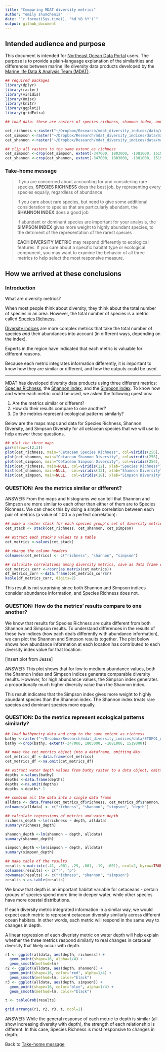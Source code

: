 ```yaml
---
title: "Comparing MDAT diversity metrics"
author: "emily shumchenia"
date: "`r format(Sys.time(), '%d %B %Y')`"
output: github_document
---
```


## Intended audience and purpose
This document is intended for [Northeast Ocean Data Portal](www.northeastoceandata.org) users. The purpose is to provide a plain-language explanation of the similarities and differences between marine life diversity data products developed by the [Marine life Data & Analysis Team (MDAT)](http://seamap.env.duke.edu/models/mdat/).  

```r

## required packages
library(dplyr)
library(raster)
library(viridis)
library(Hmisc)
library(knitr)
library(ggplot2)
library(gridExtra)

## load data: these are rasters of species richness, shannon index, and simpson index for mdat cetacean models.

cet_richness <-raster("~/Dropbox/Research/mdat_diversity_indices/data/mammal_richness_Cetaceans.tif")
cet_simpson <-raster("~/Dropbox/Research/mdat_diversity_indices/data/mammal_simpson_Cetaceans.tif")
cet_shannon <-raster("~/Dropbox/Research/mdat_diversity_indices/data/mammal_shannon_Cetaceans.tif")

## clip all rasters to the same extent as richness
cet_simpson <-crop(cet_simpson, extent(-347000, 1803000, -1081000, 1519000))
cet_shannon <-crop(cet_shannon, extent(-347000, 1803000, -1081000, 1519000))

```
### Take-home message
> If you are concerned about accounting for and considering rare species, **SPECIES RICHNESS** does the best job, by representing every species equally, regardless of abundance
>
> If you care about rare species, but need to give some additional consideration to species that are particularly abundant, the **SHANNON INDEX** does a good job
>
> If abundant or dominant species are important for your analysis, the **SIMPSON INDEX** gives more weight to highly abundant species, to the detriment of the representation of the rarest species
>
> **EACH DIVERSITY METRIC** may respond differently to ecological features. If you care about a specific habitat type or ecological component, you may want to examine the behavior of all three metrics to help select the most responsive measure.

## How we arrived at these conclusions
### Introduction
What are diversity metrics?  

When most people think about diversity, they think about the total number of species in an area. However, the total number of species is a metric called [Species Richness](https://en.wikipedia.org/wiki/Species_richness).  

[Diversity indices](https://en.wikipedia.org/wiki/Diversity_index) are more complex metrics that take the total number of species *and* their abundances into account (in different ways, depending on the index).  

Experts in the region have indicated that each metric is valuable for different reasons.  

Because each metric integrates information differently, it is important to know how they are similar or different, and how the outputs could be used.

***

MDAT has developed diversity data products using three different metrics: [Species Richness](https://en.wikipedia.org/wiki/Species_richness), the [Shannon index](https://en.wikipedia.org/wiki/Diversity_index#Shannon_index), and the [Simpson index](https://en.wikipedia.org/wiki/Diversity_index#Simpson_index). To know how and when each metric could be used, we asked the following questions:  

1. Are the metrics similar or different?
2. How do their  results compare to one another?
3. Do the metrics represent ecological patterns similarly?

Below are the maps maps and data for Species Richness, Shannon Diversity, and Simpson Diversity for all cetacean species that we will use to help answer these questions.  

```r

## plot the three maps
par(mfrow=c(2,3))
plot(cet_richness, main="Cetacean Species Richness", col=viridis(256), axes=FALSE)
plot(cet_shannon, main="Cetacean Shannon Diversity", col=viridis(256), axes=FALSE)
plot(cet_simpson, main="Cetacean Simpson Diversity", col=viridis(256), axes=FALSE)
hist(cet_richness, main=NULL, col=viridis(12), xlab="Species Richness")
hist(cet_shannon, main=NULL,  col=viridis(13), xlab="Shannon Diversity")
hist(cet_simpson, main=NULL,  col=viridis(18), xlab="Simpson Diversity")

```

### QUESTION: Are the metrics similar or different?
ANSWER: From the maps and histograms we can tell that Shannon and Simpson are more similar to each other than either of them are to Species Richness. We can check this by doing a simple correlation between each pair of metrics (a value of 1.00 = a perfect correlation):  

```r

## make a raster stack for each species group's set of diversity metrics
cet_stack <- stack(cet_richness, cet_shannon, cet_simpson)

## extract each stack's values to a table
cet_metrics <-values(cet_stack)

## change the column headers
colnames(cet_metrics) <- c("richness", "shannon", "simpson")

## calculate correlations among diversity metrics, save as data frame object, display the table
cet_metrics_corr <-rcorr(as.matrix(cet_metrics))
df_metrics_corr <-data.frame(cet_metrics_corr$r)
kable(df_metrics_corr, digits=2)

```

This result is not surprising since both Shannon and Simpson indices consider abundance information, and Species Richness does not.

### QUESTION: How do the metrics' results compare to one another?
We know that results for Species Richness are quite different from both Shannon and Simpson results. To understand differences in the results of these two indices (how each deals differently with abundance information), we can plot the Shannon and Simpson results together. The plot below shows how abundance information at each location has contributed to each diversity index value for that location:  

[insert plot from Jesse]  

ANSWER: This plot shows that for low to medium abundance values, both the Shannon Index and Simpson indices generate comparable diversity results. However, for high abundance values, the Simpson index generates a proportionally much higher diversity value than the Shannon index.  

This result indicates that the Simpson index gives more weight to highly abundant species than the Shannon index. The Shannon index treats rare species and dominant species more equally.

### QUESTION: Do the metrics represent ecological patterns similarly?
```r

## load bathymetry data and crop to the same extent as richness
bathy <-raster("~/Dropbox/Research/mdat_diversity_indices/data/ETOPO1_mdat.tif")
bathy <-crop(bathy, extent(-347000, 1803000, -1081000, 1519000))

## make the cet_metrics object into a dataframe, omitting NAs
cet_metrics_df <-data.frame(cet_metrics)
cet_metrics_df <-na.omit(cet_metrics_df)

## extract water depth values from bathy raster to a data object, omitting NAs and reversing sign
depths <-values(bathy)
depths <-data.frame(depths)
depths <-na.omit(depths)
depths <-depths*-1

## combine all the data into a single data frame
alldata <- data.frame(cet_metrics_df$richness, cet_metrics_df$shannon, cet_metrics_df$simpson, depths$depths)
colnames(alldata) <- c("richness", "shannon", "simpson", "depth")

## calculate regressions of metrics and water depth
richness_depth <-lm(richness ~ depth, alldata)
summary(richness_depth)

shannon_depth <-lm(shannon ~ depth, alldata)
summary(shannon_depth)

simpson_depth <-lm(simpson ~ depth, alldata)
summary(simpson_depth)

## make table of the results
results <-matrix(c(.41, .001, .29, .001, .19, .001), ncol=2, byrow=TRUE)
colnames(results) <- c("r", "p")
rownames(results) <- c("richness", "shannon", "simpson")
results <-as.table(results)

```
We know that depth is an important habitat variable for cetaceans - certain groups of species spend more time in deeper water, while other species have more coastal distributions.  

If each diversity metric integrated information in a similar way, we would expect each metric to represent cetacean diversity similarly across different ocean habitats. In other words, each metric will respond in the same way to changes in depth.   

A linear regression of each diveristy metric on water depth will help explain whether the three metrics respond similarly to real changes in cetacean diversity that likely occur with depth.  

```r

r1 <- ggplot(alldata, aes(depth, richness)) + 
  geom_point(shape=16, alpha=1/4) +
  geom_smooth(method=lm)
r2 <- ggplot(alldata, aes(depth, shannon)) +
  geom_point(shape=16, color="red", alpha=1/4) +
  geom_smooth(method=lm, color="black")
r3 <- ggplot(alldata, aes(depth, simpson)) +
  geom_point(shape=16, color="blue", alpha=1/4) +
  geom_smooth(method=lm, color="black")

t <- tableGrob(results)

grid.arrange(r1, r2, r3, t, ncol=2)

```

ANSWER: While the general response of each metric to depth is similar (all show increasing diversity with depth), the strength of each relationship is different. In this case, Species Richness is most responsive to changes in depth.

Back to [Take-home message](### Take-home message)